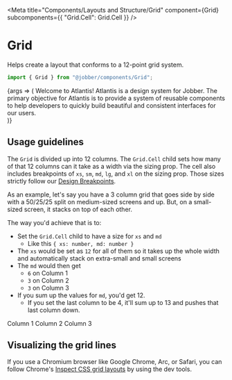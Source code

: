 
<Meta
  title="Components/Layouts and Structure/Grid"
  component={Grid}
  subcomponents={{ "Grid.Cell": Grid.Cell }}
/>

# Grid

Helps create a layout that conforms to a 12-point grid system.

```ts
import { Grid } from "@jobber/components/Grid";
```

<Canvas>
  <Story name="Grid">
    {args => (
      <Grid {...args}>
        <Grid.Cell size={{ xs: 12, sm: 6, md: 7, lg: 7, xl: 6 }}>
          <Content>
            <Heading level={1}>Welcome to Atlantis!</Heading>
            <Text size="large">
              Atlantis is a design system for Jobber. The primary objective for
              Atlantis is to provide a system of reusable components to help
              developers to quickly build beautiful and consistent interfaces
              for our users.
            </Text>
          </Content>
        </Grid.Cell>
        <Grid.Cell size={{ xs: 12, sm: 6, md: 5, lg: 5, xl: 6 }}>
          <div style={{ display: "flex", height: "100%" }}>
            <Card>
              <Content>
                <DescriptionList
                  data={[
                    ["Status", "Amazing"],
                    ["Emoji", "🔱"],
                    ["Components", "A lot!"],
                  ]}
                />
              </Content>
            </Card>
          </div>
        </Grid.Cell>
      </Grid>
    )}
  </Story>
</Canvas>

<ArgsTable of={Grid} story="Grid" />

## Usage guidelines

The `Grid` is divided up into 12 columns. The `Grid.Cell` child sets how many of
that 12 columns can it take as a width via the sizing prop. The cell also
includes breakpoints of `xs`, `sm`, `md`, `lg`, and `xl` on the sizing prop.
Those sizes strictly follow our
[Design Breakpoints](?path=/docs/design-breakpoints--page).

As an example, let's say you have a 3 column grid that goes side by side with a
50/25/25 split on medium-sized screens and up. But, on a small-sized screen, it
stacks on top of each other.

The way you'd achieve that is to:

- Set the `Grid.Cell` child to have a size for `xs` and `md`
  - Like this `{ xs: number, md: number }`
- The `xs` would be set as `12` for all of them so it takes up the whole width
  and automatically stack on extra-small and small screens
- The `md` would then get
  - `6` on Column 1
  - `3` on Column 2
  - `3` on Column 3
- If you sum up the values for `md`, you'd get 12.
  - If you set the last column to be 4, it'll sum up to 13 and pushes that last
    column down.

<Canvas>
  <Grid>
    <Grid.Cell size={{ xs: 12, md: 6 }}>
      <Card>
        <Content>
          <Text>Column 1</Text>
        </Content>
      </Card>
    </Grid.Cell>
    <Grid.Cell size={{ xs: 12, md: 3 }}>
      <Card>
        <Content>
          <Text>Column 2</Text>
        </Content>
      </Card>
    </Grid.Cell>
    <Grid.Cell size={{ xs: 12, md: 3 }}>
      <Card>
        <Content>
          <Text>Column 3</Text>
        </Content>
      </Card>
    </Grid.Cell>
  </Grid>
</Canvas>

## Visualizing the grid lines

If you use a Chromium browser like Google Chrome, Arc, or Safari, you can follow
Chrome's
[Inspect CSS grid layouts](https://developer.chrome.com/docs/devtools/css/grid/)
by using the dev tools.
